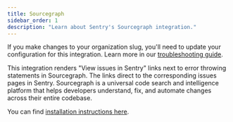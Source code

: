 ```yaml
---
title: Sourcegraph
sidebar_order: 1
description: "Learn about Sentry's Sourcegraph integration."
---
```


<Alert level="warning">

If you make changes to your organization slug, you'll need to update your configuration for this integration. Learn more in our [troubleshooting guide](/product/integrations/troubleshooting).

</Alert>

This integration renders "View issues in Sentry" links next to error throwing statements in Sourcegraph. The links direct to the corresponding issues pages in Sentry. Sourcegraph is a universal code search and intelligence platform that helps developers understand, fix, and automate changes across their entire codebase.

You can find [installation instructions here](https://github.com/sourcegraph/sourcegraph-sentry).
